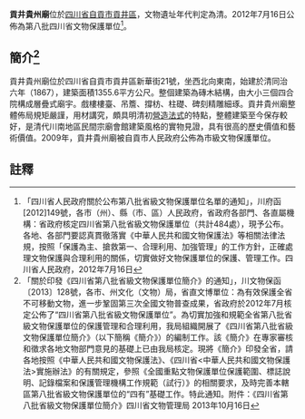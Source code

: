 {{msg:四川省文物保護單位
|名稱 = 貢井貴州廟
|編號 = 107
|圖片 = 
|級別 = S8
|分類 = 
|時代 = [[清代|清代]]
|地点 = [[四川省|四川省]][[自貢市|自貢市]][[貢井區|貢井區]]
|坐標 =
|登錄 = 2012年7月16日
}}
'''貢井貴州廟'''位於[[四川省|四川省]][[自貢市|自貢市]][[貢井區|貢井區]]，文物遺址年代判定為清。2012年7月16日公佈為第八批四川省文物保護單位<ref>「四川省人民政府關於公布第八批省級文物保護單位名單的通知」，川府函[2012]149號，各市（州）、縣（市、區）人民政府，省政府各部門、各直屬機構：省政府核定四川省第八批省級文物保護單位（共計484處），現予公布。各地、各部門要認真貫徹落實《中華人民共和國文物保護法》等相關法律法規，按照「保護為主、搶救第一、合理利用、加強管理」的工作方針，正確處理文物保護與合理利用的關係，切實做好文物保護單位的保護、管理工作。四川省人民政府，2012年7月16日</ref>。
== 簡介<ref>「關於印發《四川省第八批省級文物保護單位簡介》的通知」，川文物保函〔2013〕128號，各市、州文化（文物）局，省直文博單位：為有效保護全省不可移動文物，進一步鞏固第三次全國文物普查成果，省政府於2012年7月核定公佈了“四川省第八批省級文物保護單位”。為切實加強和規範全省第八批省級文物保護單位的保護管理和合理利用，我局組織開展了《四川省第八批省級文物保護單位簡介》（以下簡稱《簡介》）的編制工作。該《簡介》在專家審核和徵求各地文物部門意見的基礎上已由我局核定。現將《簡介》印發全省，請各地按照《中華人民共和國文物保護法》、《四川省<中華人民共和國文物保護法>實施辦法》的有關規定，參照《全國重點文物保護單位保護範圍、標誌說明、記錄檔案和保護管理機構工作規範（試行）》的相關要求，及時完善本轄區第八批省級文物保護單位的“四有”基礎工作。特此通知。附件：《四川省第八批省級文物保護單位簡介》四川省文物管理局  2013年10月16日</ref> ==
貢井貴州廟位於四川省自貢市貢井區新華街21號，坐西北向東南，始建於清同治六年（1867），建築面積1355.6平方公尺。整個建築為磚木結構，由大小三個四合院構成層疊式廟宇。戲樓樓臺、吊簷、撐枋、柱礎、碑刻精雕細琢。貢井貴州廟整體佈局規矩嚴謹，用材講究，頗具明清初[[營造法式|營造法式]]的特點，整體建築至今保存較好，是清代川南地區民間宗廟會館建築風格的實物見證，具有很高的歷史價值和藝術價值。2009年，貢井貴州廟被自貢市人民政府公佈為市級文物保護單位。
==註釋==
{{reflist}}
{{文物保護單位小作品}}